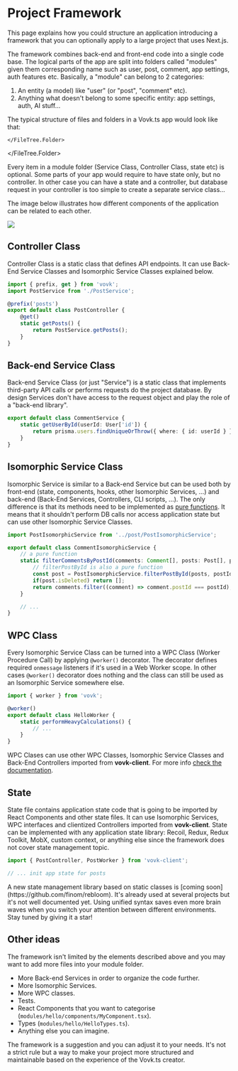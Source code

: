 

# Project Framework

This page explains how you could structure an application introducing a framework that you can optionally apply to a large project that uses Next.js.

The framework combines back-end and front-end code into a single code base. The logical parts of the app are split into folders called "modules" given them corresponding name such as user, post, comment, app settings, auth features etc. Basically, a "module" can belong to 2 categories:

1. An entity (a model) like "user" (or "post", "comment" etc).
1. Anything what doesn't belong to some specific entity: app settings, auth, AI stuff... 

The typical structure of files and folders in a Vovk.ts app would look like that:

<FileTree>
  <FileTree.Folder name="src" defaultOpen>
    <FileTree.Folder name="modules" defaultOpen>
        <FileTree.Folder name="hello" defaultOpen>
            <FileTree.File name="HelloState.ts" />
            <FileTree.File name="HelloService.ts" />
            <FileTree.File name="HelloIsomorphicService.ts" />
            <FileTree.File name="HelloWorker.ts" />
            <FileTree.File name="HelloState.ts" />
        </FileTree.Folder>
        <FileTree.Folder name="app" defaultOpen>
            <FileTree.File name="AppState.ts" />
            <FileTree.File name="AppState.ts" />
        </FileTree.Folder>
        <FileTree.Folder name="auth" defaultOpen>
            <FileTree.File name="AuthState.ts" />
            <FileTree.File name="AuthService.ts" />
            <FileTree.File name="AuthController.ts" />
        </FileTree.Folder>
        <FileTree.Folder name="user" defaultOpen>
            <FileTree.File name="UserState.ts" />
            <FileTree.File name="UserService.ts" />
            <FileTree.File name="UserController.ts" />
            <FileTree.File name="UserIsomorphicService.ts" />
        </FileTree.Folder>
        <FileTree.Folder name="post" defaultOpen>
            <FileTree.File name="PostState.ts" />
            <FileTree.File name="PostService.ts" />
            <FileTree.File name="PostIsomorphicService.ts" />
            <FileTree.File name="PostController.ts" />
        </FileTree.Folder>
        <FileTree.Folder name="comment" defaultOpen>
            <FileTree.File name="CommentState.ts" />
            <FileTree.File name="CommentService.ts" />
            <FileTree.File name="CommentController.ts" />
        </FileTree.Folder>
        
    </FileTree.Folder>
  </FileTree.Folder>
</FileTree>

Every item in a module folder (Service Class, Controller Class, state etc) is optional. Some parts of your app would require to have state only, but no controller. 
In other case you can have a state and a controller, but database request in your controller is too simple to create a separate service class...

The image below illustrates how different components of the application can be related to each other.

<img src="vovk-framework.svg" className="dark:invert" />

## Controller Class

Controller Class is a static class that defines API endpoints. It can use Back-End Service Classes and Isomorphic Service Classes explained below.

```ts filename="/src/modules/user/PostController.ts"
import { prefix, get } from 'vovk';
import PostService from './PostService';

@prefix('posts')
export default class PostController {    
    @get()
    static getPosts() {
        return PostService.getPosts();
    }
}
```

## Back-end Service Class

Back-end Service Class (or just "Service") is a static class that implements third-party API calls or performs requests do the project database. 
By design Services don't have access to the request object and play the role of a "back-end library".

```ts filename="/src/modules/comment/CommentService.ts"
export default class CommentService {
    static getUserById(userId: User['id']) {
        return prisma.users.findUniqueOrThrow({ where: { id: userId } });
    }
}
```


## Isomorphic Service Class

Isomorphic Service is similar to a Back-end Service but can be used both by front-end (state, components, hooks, other Isomorphic Services, ...) and back-end (Back-End Services, Controllers, CLI scripts, ...). 
The only difference is that its methods need to be implemented as [pure functions](https://en.wikipedia.org/wiki/Pure_function). It means that it shouldn't perform DB calls nor access application state but can use other Isomorphic Service Classes. 

```ts filename="/src/modules/comment/CommentIsomorphicService.ts"
import PostIsomorphicService from '../post/PostIsomorphicService';

export default class CommentIsomorphicService {
    // a pure function
    static filterCommentsByPostId(comments: Comment[], posts: Post[], postId: Post['id']) {
        // filterPostById is also a pure function
        const post = PostIsomorphicService.filterPostById(posts, postId);
        if(post.isDeleted) return [];
        return comments.filter((comment) => comment.postId === postId);
    }

    // ...
}
```


## WPC Class

Every Isomorphic Service Class can be turned into a WPC Class (Worker Procedure Call) by applying `@worker()` decorator. 
The decorator defines required `onmessage` listeners if it's used in a Web Worker scope. 
In other cases `@worker()` decorator does nothing and the class can still be used as an Isomorphic Service somewhere else.

```ts filename="/src/modules/hello/HelloWorker.ts"
import { worker } from 'vovk';

@worker()
export default class HelloWorker {
    static performHeavyCalculations() {
        // ...
    }
}
```

WPC Clases can use other WPC Classes, Isomorphic Service Classes and Back-End Controllers imported from **vovk-client**. For more info [check the documentation](./worker).

## State

State file contains application state code that is going to be imported by React Components and other state files. It can use Isomorphic Services, WPC interfaces and clientized Controllers imported from **vovk-client**.
State can be implemented with any application state library: Recoil, Redux, Redux Toolkit, MobX, custom context, or anything else since the framework does not cover state management topic.

```ts filename="/src/modules/post/PostState.ts"
import { PostController, PostWorker } from 'vovk-client';

// ... init app state for posts
```

<Callout type="info" emoji="ℹ️">
  A new state management library based on static classes is [coming soon](https://github.com/finom/rebloom). 
  It's already used at several projects but it's not well documented yet. 
  Using unified syntax saves even more brain waves when you switch your attention between different environments.
  Stay tuned by giving it a star!
</Callout>

## Other ideas

The framework isn't limited by the elements described above and you may want to add more files into your module folder.

- More Back-end Services in order to organize the code further.
- More Isomorphic Services.
- More WPC classes.
- Tests.
- React Components that you want to categorise (`modules/hello/components/MyComponent.tsx`).
- Types (`modules/hello/HelloTypes.ts`).
- Anything else you can imagine.

The framework is a suggestion and you can adjust it to your needs. It's not a strict rule but a way to make your project more structured and maintainable based on the experience of the Vovk.ts creator.